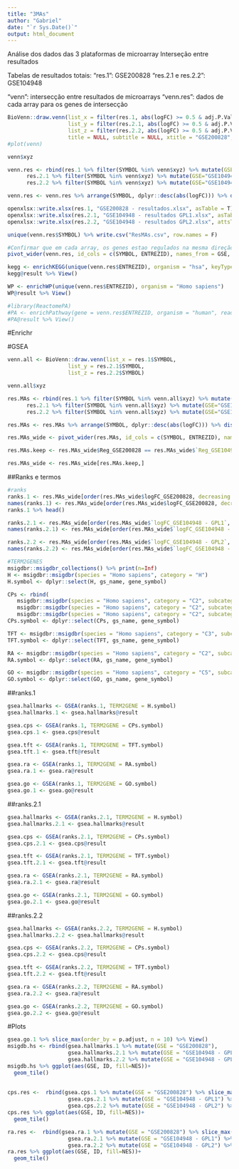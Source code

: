 ---
title: "3MAs"
author: "Gabriel"
date: "`r Sys.Date()`"
output: html_document
---

Análise dos dados das 3 plataformas de microarray
  Interseção entre resultados

Tabelas de resultados totais:
"res.1": GSE200828
"res.2.1 e res.2.2": GSE104948

"venn": intersecção entre resultados de microarrays
"venn.res": dados de cada array para os genes de intersecção
```{r}
BioVenn::draw.venn(list_x = filter(res.1, abs(logFC) >= 0.5 & adj.P.Val <= 0.05)$SYMBOL,
                   list_y = filter(res.2.1, abs(logFC) >= 0.5 & adj.P.Val <= 0.05)$SYMBOL,
                   list_z = filter(res.2.2, abs(logFC) >= 0.5 & adj.P.Val <= 0.05)$SYMBOL, 
                   title = NULL, subtitle = NULL, xtitle = "GSE200828", ytitle = "GSE104948 - GPL22945", ztitle = "GSE104948 - GPL24120", ) -> venn
#plot(venn)

venn$xyz

venn.res <- rbind(res.1 %>% filter(SYMBOL %in% venn$xyz) %>% mutate(GSE="GSE200828"),
      res.2.1 %>% filter(SYMBOL %in% venn$xyz) %>% mutate(GSE="GSE104948 - GPL1"),
      res.2.2 %>% filter(SYMBOL %in% venn$xyz) %>% mutate(GSE="GSE104948 - GPL2")) %>% mutate(Reg=ifelse(logFC > 0, "Up", "Down")) %>% dplyr::select(SYMBOL, ENTREZID, GENENAME, logFC, adj.P.Val, GSE, Reg)

venn.res <- venn.res %>% arrange(SYMBOL, dplyr::desc(abs(logFC))) %>% distinct(., SYMBOL, GSE, .keep_all = T)

openxlsx::write.xlsx(res.1, "GSE200828 - resultados.xlsx", asTable = T)
openxlsx::write.xlsx(res.2.1, "GSE104948 - resultados GPL1.xlsx", asTable = T)
openxlsx::write.xlsx(res.2.2, "GSE104948 - resultados GPL2.xlsx", attsTable = T)

unique(venn.res$SYMBOL) %>% write.csv("ResMAs.csv", row.names = F)

#Confirmar que em cada array, os genes estao regulados na mesma direção
pivot_wider(venn.res, id_cols = c(SYMBOL, ENTREZID), names_from = GSE, values_from =c(logFC, adj.P.Val, Reg)) %>% View()
```

```{r}
kegg <- enrichKEGG(unique(venn.res$ENTREZID), organism = "hsa", keyType = "kegg")
kegg@result %>% View()

WP <- enrichWP(unique(venn.res$ENTREZID), organism = "Homo sapiens")
WP@result %>% View()

#library(ReactomePA)
#PA <- enrichPathway(gene = venn.res$ENTREZID, organism = "human", readable = T)
#PA@result %>% View()
```

#Enrichr

#GSEA
```{r}
venn.all <- BioVenn::draw.venn(list_x = res.1$SYMBOL,
                   list_y = res.2.1$SYMBOL,
                   list_z = res.2.2$SYMBOL)

venn.all$xyz

res.MAs <- rbind(res.1 %>% filter(SYMBOL %in% venn.all$xyz) %>% mutate(GSE="GSE200828"),
      res.2.1 %>% filter(SYMBOL %in% venn.all$xyz) %>% mutate(GSE="GSE104948 - GPL1"),
      res.2.2 %>% filter(SYMBOL %in% venn.all$xyz) %>% mutate(GSE="GSE104948 - GPL2")) %>% mutate(Reg=ifelse(logFC > 0, "Up", "Down")) %>% dplyr::select(SYMBOL, ENTREZID, GENENAME, logFC, adj.P.Val, GSE, Reg)

res.MAs <- res.MAs %>% arrange(SYMBOL, dplyr::desc(abs(logFC))) %>% distinct(., SYMBOL, GSE, .keep_all = T)

res.MAs_wide <- pivot_wider(res.MAs, id_cols = c(SYMBOL, ENTREZID), names_from = GSE, values_from =c(logFC, adj.P.Val, Reg))

res.MAs.keep <- res.MAs_wide$Reg_GSE200828 == res.MAs_wide$`Reg_GSE104948 - GPL1` & res.MAs_wide$`Reg_GSE104948 - GPL1` == res.MAs_wide$`Reg_GSE104948 - GPL2`

res.MAs_wide <- res.MAs_wide[res.MAs.keep,]
```

##Ranks e termos
```{r}
#ranks
ranks.1 <- res.MAs_wide[order(res.MAs_wide$logFC_GSE200828, decreasing = T),]$logFC_GSE200828
names(ranks.1) <- res.MAs_wide[order(res.MAs_wide$logFC_GSE200828, decreasing = T),]$SYMBOL
ranks.1 %>% head()

ranks.2.1 <- res.MAs_wide[order(res.MAs_wide$`logFC_GSE104948 - GPL1`, decreasing = T),]$`logFC_GSE104948 - GPL1`
names(ranks.2.1) <- res.MAs_wide[order(res.MAs_wide$`logFC_GSE104948 - GPL1`, decreasing = T),]$SYMBOL

ranks.2.2 <- res.MAs_wide[order(res.MAs_wide$`logFC_GSE104948 - GPL2`, decreasing = T),]$`logFC_GSE104948 - GPL2`
names(ranks.2.2) <- res.MAs_wide[order(res.MAs_wide$`logFC_GSE104948 - GPL2`, decreasing = T),]$SYMBOL

#TERM2GENES
msigdbr::msigdbr_collections() %>% print(n=Inf)
H <- msigdbr::msigdbr(species = "Homo sapiens", category = "H")
H.symbol <- dplyr::select(H, gs_name, gene_symbol)

CPs <- rbind(
   msigdbr::msigdbr(species = "Homo sapiens", category = "C2", subcategory = "CP:KEGG"),
   msigdbr::msigdbr(species = "Homo sapiens", category = "C2", subcategory = "CP:REACTOME"),
   msigdbr::msigdbr(species = "Homo sapiens", category = "C2", subcategory = "CP:WIKIPATHWAYS"))
CPs.symbol <- dplyr::select(CPs, gs_name, gene_symbol)

TFT <- msigdbr::msigdbr(species = "Homo sapiens", category = "C3", subcategory = "TFT:GTRD")
TFT.symbol <- dplyr::select(TFT, gs_name, gene_symbol)

RA <- msigdbr::msigdbr(species = "Homo sapiens", category = "C2", subcategory = "CP:REACTOME")
RA.symbol <- dplyr::select(RA, gs_name, gene_symbol)

GO <- msigdbr::msigdbr(species = "Homo sapiens", category = "C5", subcategory = "GO:BP")
GO.symbol <- dplyr::select(GO, gs_name, gene_symbol)
```

##ranks.1
```{r}
gsea.hallmarks <- GSEA(ranks.1, TERM2GENE = H.symbol)
gsea.hallmarks.1 <- gsea.hallmarks@result

gsea.cps <- GSEA(ranks.1, TERM2GENE = CPs.symbol)
gsea.cps.1 <- gsea.cps@result

gsea.tft <- GSEA(ranks.1, TERM2GENE = TFT.symbol)
gsea.tft.1 <- gsea.tft@result

gsea.ra <- GSEA(ranks.1, TERM2GENE = RA.symbol)
gsea.ra.1 <- gsea.ra@result

gsea.go <- GSEA(ranks.1, TERM2GENE = GO.symbol)
gsea.go.1 <- gsea.go@result
```

##ranks.2.1
```{r}
gsea.hallmarks <- GSEA(ranks.2.1, TERM2GENE = H.symbol)
gsea.hallmarks.2.1 <- gsea.hallmarks@result

gsea.cps <- GSEA(ranks.2.1, TERM2GENE = CPs.symbol)
gsea.cps.2.1 <- gsea.cps@result

gsea.tft <- GSEA(ranks.2.1, TERM2GENE = TFT.symbol)
gsea.tft.2.1 <- gsea.tft@result

gsea.ra <- GSEA(ranks.2.1, TERM2GENE = RA.symbol)
gsea.ra.2.1 <- gsea.ra@result

gsea.go <- GSEA(ranks.2.1, TERM2GENE = GO.symbol)
gsea.go.2.1 <- gsea.go@result
```

##ranks.2.2
```{r}
gsea.hallmarks <- GSEA(ranks.2.2, TERM2GENE = H.symbol)
gsea.hallmarks.2.2 <- gsea.hallmarks@result

gsea.cps <- GSEA(ranks.2.2, TERM2GENE = CPs.symbol)
gsea.cps.2.2 <- gsea.cps@result

gsea.tft <- GSEA(ranks.2.2, TERM2GENE = TFT.symbol)
gsea.tft.2.2 <- gsea.tft@result

gsea.ra <- GSEA(ranks.2.2, TERM2GENE = RA.symbol)
gsea.ra.2.2 <- gsea.ra@result

gsea.go <- GSEA(ranks.2.2, TERM2GENE = GO.symbol)
gsea.go.2.2 <- gsea.go@result
```

#Plots
```{r}
gsea.go.1 %>% slice_max(order_by = p.adjust, n = 10) %>% View()
msigdb.hs <- rbind(gsea.hallmarks.1 %>% mutate(GSE = "GSE200828"),
                   gsea.hallmarks.2.1 %>% mutate(GSE = "GSE104948 - GPL1"),
                   gsea.hallmarks.2.2 %>% mutate(GSE = "GSE104948 - GPL2"))
msigdb.hs %>% ggplot(aes(GSE, ID, fill=NES))+
  geom_tile()
  
  
cps.res <-  rbind(gsea.cps.1 %>% mutate(GSE = "GSE200828") %>% slice_max(p.adjust, n = 20),
                   gsea.cps.2.1 %>% mutate(GSE = "GSE104948 - GPL1") %>% slice_max(p.adjust, n = 20),
                   gsea.cps.2.2 %>% mutate(GSE = "GSE104948 - GPL2") %>% slice_max(p.adjust, n = 20))
cps.res %>% ggplot(aes(GSE, ID, fill=NES))+
  geom_tile()

ra.res <-  rbind(gsea.ra.1 %>% mutate(GSE = "GSE200828") %>% slice_max(p.adjust, n = 20),
                   gsea.ra.2.1 %>% mutate(GSE = "GSE104948 - GPL1") %>% slice_max(p.adjust, n = 20),
                   gsea.ra.2.2 %>% mutate(GSE = "GSE104948 - GPL2") %>% slice_max(p.adjust, n = 20))
ra.res %>% ggplot(aes(GSE, ID, fill=NES))+
  geom_tile()

```

